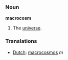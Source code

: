 ===Noun===

'''macrocosm'''

#The [[universe]].

===Translations===
*[[Dutch]]: [[macrocosmos]] ''m''